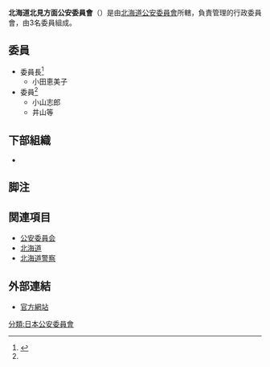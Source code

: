 {{primarysources}}
{{Infobox Govt Agency
  | agency_name     = 北海道北見方面公安委員會
  | nativename      = {{lang|ja|北海道北見方面公安委員会}}{{ja}}<br>{{lang|ja|ほっかいどうきたみほうめんこうあんいいんかい}}
  | nativename_r    = Hokkaido Kitami Area Prefectural Public Safety Commission{{en}}
  | jurisdiction    = [[File:Flag_of_Hokkaido_Prefecture.svg|20px]] [[北海道|北海道]]
  | seal            = 
  | seal_width      = 
  | seal_caption    = 
  | logo            = 
  | logo_width      = 
  | logo_caption    = 
  | formed          = 
  | preceding1      = 
  | preceding2      =
  | dissolved       = 
  | superseding     = 
  | employees       = 3人
  | budget          = 
  | minister1_name  = 
  | minister1_pfo   = 
  | minister2_name  = 
  | minister2_pfo   =
  | chief1_title    = 委員長
  | chief1          = 小田恵美子
  | chief2_title    = 
  | chief2          = 
  | chief3_title    = 
  | chief3          = 
  | parent_agency   = [[北海道公安委員會|北海道公安委員會]]
  | child1_agency   = {{link-jp|北海道警察北見方面本部|北海道警察北見方面本部|北海道警察北見方面本部}}
  | child2_agency   = 
  | child3_agency   = 
  | child4_agency   = 
  | child5_agency   = 
  | child6_agency   = 
  | child7_agency   = 
  | child8_agency   = 
  | child9_agency   = 
  | keydocument1    = 
  | keydocument2    =
  | picture         = 
  | picture_width   = 250px
  | picture_caption = 
  | headquarters    = {{JPN}}<br/>[[北海道|北海道]][[北見市|北見市]]青葉町6-1
  | website         = [https://www.police.pref.hokkaido.lg.jp/00ps/kitamihonbu/iinkai/kouan-top.html 北海道北見方面公安委員会]
  | footnotes       = 
}}
'''北海道北見方面公安委員會'''（{{jpn|j=北海道北見方面公安委員会|hg=ほっかいどうきたみほうめんこうあんいいんかい|rm=Hokkaidō Kitamihōmen Kō'an-i'inkai}}）是由[[北海道公安委員會|北海道公安委員會]]所轄，負責管理{{link-jp|北海道警察北見方面本部|北海道警察北見方面本部|北海道警察北見方面本部}}的行政委員會，由3名委員組成。

== 委員 ==
* 委員長<ref name="iin">{{Cite web|url=http://www.kitamihonbu.police.pref.hokkaido.lg.jp/kouaniinkai/iin.html|title=委員の紹介|publisher=北海道北見方面公安委員会|accessdate=2016-01-31|archive-url=https://web.archive.org/web/20160813073200/http://www.kitamihonbu.police.pref.hokkaido.lg.jp/kouaniinkai/iin.html|archive-date=2016-08-13|dead-url=yes}}</ref>
** 小田恵美子
* 委員<ref name="iin"/>
** 小山志郎
** 井山等

== 下部組織 ==
* {{link-jp|北海道警察北見方面本部|北海道警察北見方面本部|北海道警察北見方面本部}}

== 脚注 ==
<references />

== 関連項目 ==
* [[公安委員会|公安委員会]]
* [[北海道|北海道]]
* [[北海道警察|北海道警察]]

== 外部連結 ==
* [https://web.archive.org/web/20170314141058/http://www.kitamihonbu.police.pref.hokkaido.lg.jp/kouaniinkai/iinkai_top.html 官方網站]
{{日本都道府縣公安委員會}}
[[分類:日本公安委員會|分類:日本公安委員會]]